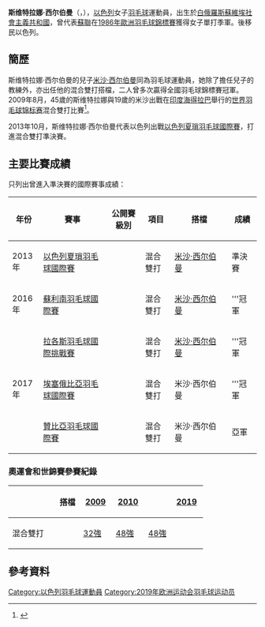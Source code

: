 {{noteTA|G1=Badminton}}
{{Infobox 羽球選手
| playername              = 斯维特拉娜·西尔伯曼<br />{{lang|en|Svetlana Zilberman}}
| image                   = 
| size                    = 
| caption                 = 
| birth_name              = Swetlana Beljasowa
| date_of_birth           = {{birth_date_and_age|1958|5|10}}
| place_of_birth          = {{flagicon|BLR}} [[白俄羅斯蘇維埃|白俄羅斯蘇維埃]]
| height                  = {{height|m=1.63}}<ref name="profile">{{cite web|url=http://bwfcontent.tournamentsoftware.com/profile/biography.aspx?id=38353A10-55FA-4747-9CB2-38E5987616F8|title=Full Profile - Svetlana ZILBERMAN}}{{Dead link|date=2019年11月 |bot=InternetArchiveBot |fix-attempted=yes }}</ref>
| weight                  = 
| event                   = 女子單打、女子雙打、混合雙打
| country                 = {{ISR}}
| years_active            = 
| handedness              = 右手<ref name="profile"/>
| coach                   = 
| highest_ranking         = 第95位（混雙-[[米沙·西尔伯曼|西尔伯曼]]）
| date_of_highest_ranking = 2010年1月21日<ref name="ranking">[http://bwfcontent.tournamentsoftware.com/ranking/player.aspx?id=8884&player=113457 BWF World Ranking - Ranking of Svetlana ZILBERMAN (34)]{{en}}</ref>
| current_ranking         = 第544位（混雙-[[米沙·西尔伯曼|西尔伯曼]]）
| date_of_current_ranking = 2015年4月23日<ref>[http://bwfcontent.tournamentsoftware.com/ranking/category.aspx?id=8884&category=476 BWF World Ranking - BWF世界排名榜 (4/23/2015) - Mixed doubles]{{en}}</ref>
| played                  = 22勝–8負（女單）<br/>30勝–14負（女雙）<br/>16勝–22負（混雙）
| titles                  = 
| bwf_profile             = 38353A10-55FA-4747-9CB2-38E5987616F8
| bwf_id                  = 34
| updated                 = 2015年5月1日
}}
{{MedalTableTop|width=286px}}
{{MedalSport | 女子[[羽毛球|羽毛球]]}}
{{MedalCountry | {{URS}}}}
{{MedalBronze| [[1986年歐洲羽毛球錦標賽|1986年 烏普薩拉]] | 女子單打 }}
{{MedalBottom}}
'''斯维特拉娜·西尔伯曼'''（{{lang|en|'''Svetlana Zilberman'''}}，{{bd|1958年|5月10日}}），[[以色列|以色列]]女子[[羽毛球|羽毛球]]運動員，出生於[[白俄羅斯蘇維埃社會主義共和國|白俄羅斯蘇維埃社會主義共和國]]，曾代表[[蘇聯|蘇聯]]在[[1986年歐洲羽毛球錦標賽|1986年歐洲羽毛球錦標賽]]獲得女子單打季軍。後移民以色列。

==簡歷==
斯维特拉娜·西尔伯曼的兒子[[米沙·西尔伯曼|米沙·西尔伯曼]]同為羽毛球運動員，她除了擔任兒子的教練外，亦出任他的混合雙打搭檔，二人曾多次贏得全國羽毛球錦標賽冠軍。2009年8月，45歲的斯维特拉娜與19歲的米沙出戰在[[印度|印度]][[海得拉巴_(印度)|海得拉巴]]舉行的[[2009年世界羽毛球锦标赛|世界羽毛球锦标赛]]混合雙打比賽<ref>{{cite news|title=Mother-son combine in World Championship mixed doubles|url=http://archive.indianexpress.com/news/motherson-combine-in-world-championship-mix/500248/|agency=The Indian Express|date=2009-08-10}}{{en}}</ref>。

2013年10月，斯维特拉娜·西尔伯曼代表以色列出戰[[2013年以色列夏瑣羽毛球國際賽|以色列夏瑣羽毛球國際賽]]，打進混合雙打準決賽。

==主要比賽成績==
只列出曾進入準決賽的國際賽事成績：
{| class=wikitable style="text-align:center; font-size:small;" 
!width="50"|年份
!width="180"|賽事
!width="80"|公開賽級別
!width="60"|項目
!width="150"|搭檔
!width="50"|成績
|-
!rowspan="1"|2013年
|[[2013年以色列夏瑣羽毛球國際賽|以色列夏瑣羽毛球國際賽]]
|{{BWFIS}}
|混合雙打
|[[米沙·西尔伯曼|米沙·西尔伯曼]]
|bgcolor="#b8860b"|準決賽
|-
!rowspan="1"|2016年
|[[2016年蘇利南羽毛球國際賽|蘇利南羽毛球國際賽]]
|{{BWFIS}}
|混合雙打
|[[米沙·西尔伯曼|米沙·西尔伯曼]]
|bgcolor="gold"|'''冠軍
|-
!rowspan="3"|2017年
|[[2017年拉各斯羽毛球國際挑戰賽|拉各斯羽毛球國際挑戰賽]]
|{{BWFIC}}
|混合雙打
|[[米沙·西尔伯曼|米沙·西尔伯曼]]
|bgcolor="gold"|'''冠軍
|-
|[[2017年埃塞俄比亞羽毛球國際賽|埃塞俄比亞羽毛球國際賽]]
|{{BWFIS}}
|混合雙打
|米沙·西尔伯曼
|bgcolor="gold"|'''冠軍
|-
|[[2017年贊比亞羽毛球國際賽|贊比亞羽毛球國際賽]]
|{{BWFIS}}
|混合雙打
|米沙·西尔伯曼
|bgcolor="silver"|亞軍
|}
{{BWF賽事級別索引}}

===奧運會和世錦賽參賽紀錄===
{| class=wikitable style="text-align:center; font-size:small;" 
!
!搭檔
!width="50"|[[2009年世界羽毛球錦標賽|2009]]
!width="50"|[[2010年世界羽毛球錦標賽|2010]]
|rowspan="2"|
!width="50"|[[2019年世界羽毛球錦標賽|2019]]
|-
!width="80"|混合雙打
|align="left"|{{nowrap|[[米沙·西尔伯曼|米沙·西尔伯曼]]}}
|[[2009年世界羽毛球錦標賽混合雙打項目|32強]]
|[[2010年世界羽毛球錦標賽混合雙打項目|48強]]
|[[2019年世界羽毛球錦標賽混合雙打項目|48強]]
|}

== 參考資料 ==
{{Reflist}}

{{DEFAULTSORT:Zilberman, Svetlana}}
[[Category:以色列羽毛球運動員|Category:以色列羽毛球運動員]]
[[Category:2019年欧洲运动会羽毛球运动员|Category:2019年欧洲运动会羽毛球运动员]]